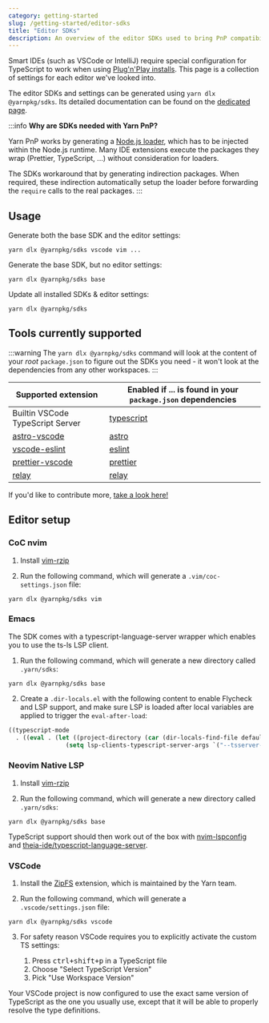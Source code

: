 ```yaml
---
category: getting-started
slug: /getting-started/editor-sdks
title: "Editor SDKs"
description: An overview of the editor SDKs used to bring PnP compatibility to editors.
---
```


Smart IDEs (such as VSCode or IntelliJ) require special configuration for TypeScript to work when using [Plug'n'Play installs](https://yarnpkg.com/features/pnp). This page is a collection of settings for each editor we've looked into.

The editor SDKs and settings can be generated using `yarn dlx @yarnpkg/sdks`. Its detailed documentation can be found on the [dedicated page](/sdks/cli/default).

:::info
**Why are SDKs needed with Yarn PnP?**

Yarn PnP works by generating a [Node.js loader](https://nodejs.org/api/esm.html#loaders), which has to be injected within the Node.js runtime. Many IDE extensions execute the packages they wrap (Prettier, TypeScript, ...) without consideration for loaders.

The SDKs workaround that by generating indirection packages. When required, these indirection automatically setup the loader before forwarding the `require` calls to the real packages.
:::

## Usage

Generate both the base SDK and the editor settings:

```commandline
yarn dlx @yarnpkg/sdks vscode vim ...
```

Generate the base SDK, but no editor settings:

```commandline
yarn dlx @yarnpkg/sdks base
```

Update all installed SDKs & editor settings:

```commandline
yarn dlx @yarnpkg/sdks
```

## Tools currently supported

:::warning
The `yarn dlx @yarnpkg/sdks` command will look at the content of your *root* `package.json` to figure out the SDKs you need  - it won't look at the dependencies from any other workspaces.
:::

| Supported extension | Enabled if ... is found in your `package.json` dependencies |
|---|---|
| Builtin VSCode TypeScript Server | [typescript](https://yarnpkg.com/package/typescript) |
| [astro-vscode](https://marketplace.visualstudio.com/items?itemName=astro-build.astro-vscode) | [astro](https://astro.build/) |
| [vscode-eslint](https://marketplace.visualstudio.com/items?itemName=dbaeumer.vscode-eslint) | [eslint](https://yarnpkg.com/package/eslint) |
| [prettier-vscode](https://marketplace.visualstudio.com/items?itemName=esbenp.prettier-vscode) | [prettier](https://yarnpkg.com/package/prettier) |
| [relay](https://marketplace.visualstudio.com/items?itemName=meta.relay) | [relay](https://relay.dev/)

If you'd like to contribute more, [take a look here!](https://github.com/yarnpkg/berry/blob/master/packages/yarnpkg-sdks/sources/generateSdk.ts)


## Editor setup

### CoC nvim

1. Install [vim-rzip](https://github.com/lbrayner/vim-rzip)

2. Run the following command, which will generate a `.vim/coc-settings.json` file:

```commandline
yarn dlx @yarnpkg/sdks vim
```

### Emacs

The SDK comes with a typescript-language-server wrapper which enables you to use the ts-ls LSP client.

1. Run the following command, which will generate a new directory called `.yarn/sdks`:

```commandline
yarn dlx @yarnpkg/sdks base
```

2. Create a `.dir-locals.el` with the following content to enable Flycheck and LSP support, and make sure LSP is loaded after local variables are applied to trigger the `eval-after-load`:

```lisp
((typescript-mode
  . ((eval . (let ((project-directory (car (dir-locals-find-file default-directory))))
                (setq lsp-clients-typescript-server-args `("--tsserver-path" ,(concat project-directory ".yarn/sdks/typescript/bin/tsserver") "--stdio")))))))
```

### Neovim Native LSP

1. Install [vim-rzip](https://github.com/lbrayner/vim-rzip)

2. Run the following command, which will generate a new directory called `.yarn/sdks`:

```commandline
yarn dlx @yarnpkg/sdks base
```

TypeScript support should then work out of the box with [nvim-lspconfig](https://github.com/neovim/nvim-lspconfig) and [theia-ide/typescript-language-server](https://github.com/theia-ide/typescript-language-server).

### VSCode

1. Install the [ZipFS](https://marketplace.visualstudio.com/items?itemName=arcanis.vscode-zipfs) extension, which is maintained by the Yarn team.

2. Run the following command, which will generate a `.vscode/settings.json` file:

```commandline
yarn dlx @yarnpkg/sdks vscode
```

3. For safety reason VSCode requires you to explicitly activate the custom TS settings:

    1. Press <kbd>ctrl+shift+p</kbd> in a TypeScript file
    2. Choose "Select TypeScript Version"
    3. Pick "Use Workspace Version"

Your VSCode project is now configured to use the exact same version of TypeScript as the one you usually use, except that it will be able to properly resolve the type definitions.
